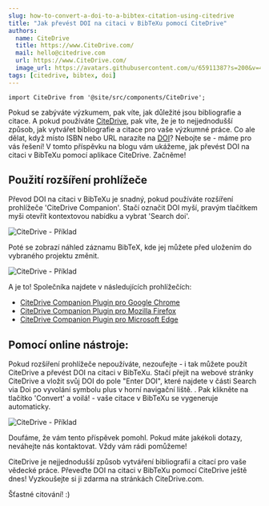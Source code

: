 ```yaml
---
slug: how-to-convert-a-doi-to-a-bibtex-citation-using-citedrive
title: "Jak převést DOI na citaci v BibTeXu pomocí CiteDrive"
authors:
  name: CiteDrive
  title: https://www.CiteDrive.com/
  mail: hello@citedrive.com
  url: https://www.CiteDrive.com/
  image_url: https://avatars.githubusercontent.com/u/65911387?s=200&v=4
tags: [citedrive, bibtex, doi]
---
```


```mdx-code-block
import CiteDrive from '@site/src/components/CiteDrive';
```

Pokud se zabýváte výzkumem, pak víte, jak důležité jsou bibliografie a citace. A pokud používáte [CiteDrive](https://www.citedrive.com/), pak víte, že je to nejjednodušší způsob, jak vytvářet bibliografie a citace pro vaše výzkumné práce. Co ale dělat, když místo ISBN nebo URL narazíte na [DOI](/fields/doi/)? Nebojte se - máme pro vás řešení! V tomto příspěvku na blogu vám ukážeme, jak převést DOI na citaci v BibTeXu pomocí aplikace CiteDrive. Začněme!

<CiteDrive/>


## Použití rozšíření prohlížeče
Převod DOI na citaci v BibTeXu je snadný, pokud používáte rozšíření prohlížeče 'CiteDrive Companion'. Stačí označit DOI myší, pravým tlačítkem myši otevřít kontextovou nabídku a vybrat 'Search doi'.

![CiteDrive - Příklad](@site/static/img/tutorial/browserextension-search-doi.png)

Poté se zobrazí náhled záznamu BibTeX, kde jej můžete před uložením do vybraného projektu změnit.

![CiteDrive - Příklad](@site/static/img/tutorial/browserextension-bibtex-preview.png)



 A je to! Společníka najdete v následujících prohlížečích:

* [CiteDrive Companion Plugin pro Google Chrome](https://chrome.google.com/webstore/detail/citedrive-bibtex-companio/gmmonfphegngpcbcapfbgembkjeookik)
* [CiteDrive Companion Plugin pro Mozilla Firefox](https://addons.mozilla.org/af/firefox/addon/citedrive-companion/)
* [CiteDrive Companion Plugin pro Microsoft Edge](https://microsoftedge.microsoft.com/addons/detail/citedrive-bibtex-compan/kpmepfpbjehnlgfbcnbmgihklkkmfnpo)


## Pomocí online nástroje:
Pokud rozšíření prohlížeče nepoužíváte, nezoufejte - i tak můžete použít CiteDrive a převést DOI na citaci v BibTeXu. Stačí přejít na webové stránky CiteDrive a vložit svůj DOI do pole "Enter DOI", které najdete v části Search via Doi po vyvolání symbolu plus v horní navigační liště. . Pak klikněte na tlačítko 'Convert' a voilá! - vaše citace v BibTeXu se vygeneruje automaticky.

![CiteDrive - Příklad](@site/static/img/tutorial/citedrive-search-doi.png)


Doufáme, že vám tento příspěvek pomohl. Pokud máte jakékoli dotazy, neváhejte nás kontaktovat. Vždy vám rádi pomůžeme!

CiteDrive je nejjednodušší způsob vytváření bibliografií a citací pro vaše vědecké práce. Převeďte DOI na citaci v BibTeXu pomocí CiteDrive ještě dnes! Vyzkoušejte si ji zdarma na stránkách CiteDrive.com.

Šťastné citování! :)
